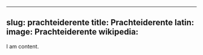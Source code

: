 
---
slug: prachteiderente
title: Prachteiderente
latin:
image: Prachteiderente
wikipedia: 
---

I am content.
